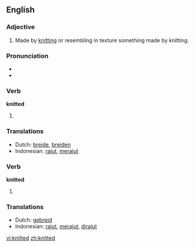 ==English==

===Adjective===
{{en-adj|-}}

# Made by [[knit]]ting or resembling in texture something made by knitting.

===Pronunciation===
* {{IPA|/'nɪtəd/}}
* {{audio|en-us-knitted.ogg|Audio (US)}}

===Verb===
'''knitted'''

# {{simple past of|knit}}

===Translations===
{{rfc-level|Translations at L3+ (AutoFormat would have corrected level of Translations)}}
* Dutch: [[breide]], [[breiden]]
* Indonesian: [[rajut]], [[rajut|merajut]]

===Verb===
'''knitted'''

# {{past participle of|knit}}

===Translations===
* Dutch: [[gebreid]]
* Indonesian: [[rajut]], [[rajut|merajut]], [[rajut|dirajut]]

[[vi:knitted]]
[[zh:knitted]]